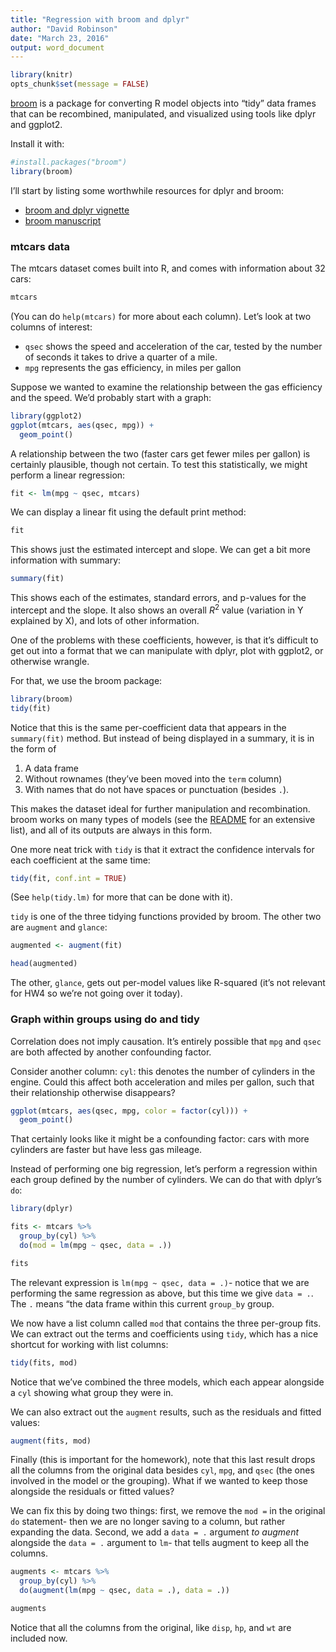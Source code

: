 ```yaml
---
title: "Regression with broom and dplyr"
author: "David Robinson"
date: "March 23, 2016"
output: word_document
---
```


```r
library(knitr)
opts_chunk$set(message = FALSE)
```

[broom](https://github.com/dgrtwo/broom) is a package for converting R model objects into "tidy" data frames that can be recombined, manipulated, and visualized using tools like dplyr and ggplot2.

Install it with:

```r
#install.packages("broom")
library(broom)
```

I'll start by listing some worthwhile resources for dplyr and broom:

* [broom and dplyr vignette](https://cran.r-project.org/web/packages/broom/vignettes/broom_and_dplyr.html)
* [broom manuscript](http://arxiv.org/abs/1412.3565)

### mtcars data

The mtcars dataset comes built into R, and comes with information about 32 cars:

```r
mtcars
```

(You can do `help(mtcars)` for more about each column). Let's look at two columns of interest:

* `qsec` shows the speed and acceleration of the car, tested by the number of seconds it takes to drive a quarter of a mile.
* `mpg` represents the gas efficiency, in miles per gallon

Suppose we wanted to examine the relationship between the gas efficiency and the speed. We'd probably start with a graph:

```r
library(ggplot2)
ggplot(mtcars, aes(qsec, mpg)) +
  geom_point()
```

A relationship between the two (faster cars get fewer miles per gallon) is certainly plausible, though not certain. To test this statistically, we might perform a linear regression:

```r
fit <- lm(mpg ~ qsec, mtcars)
```

We can display a linear fit using the default print method:

```r
fit
```

This shows just the estimated intercept and slope. We can get a bit more information with summary:

```r
summary(fit)
```

This shows each of the estimates, standard errors, and p-values for the intercept and the slope. It also shows an overall $R^2$ value (variation in Y explained by X), and lots of other information.

One of the problems with these coefficients, however, is that it's difficult to get out into a format that we can manipulate with dplyr, plot with ggplot2, or otherwise wrangle.

For that, we use the broom package:

```r
library(broom)
tidy(fit)
```

Notice that this is the same per-coefficient data that appears in the `summary(fit)` method. But instead of being displayed in a summary, it is in the form of

1. A data frame
2. Without rownames (they've been moved into the `term` column)
3. With names that do not have spaces or punctuation (besides `.`).

This makes the dataset ideal for further manipulation and recombination. broom works on many types of models (see the [README](https://github.com/dgrtwo/broom) for an extensive list), and all of its outputs are always in this form.

One more neat trick with `tidy` is that it extract the confidence intervals for each coefficient at the same time:

```r
tidy(fit, conf.int = TRUE)
```

(See `help(tidy.lm)` for more that can be done with it).

`tidy` is one of the three tidying functions provided by broom. The other two are `augment` and `glance`:

```r
augmented <- augment(fit)

head(augmented)
```

The other, `glance`, gets out per-model values like R-squared (it's not relevant for HW4 so we're not going over it today).

### Graph within groups using do and tidy

Correlation does not imply causation. It's entirely possible that `mpg` and `qsec` are both affected by another confounding factor.

Consider another column: `cyl`: this denotes the number of cylinders in the engine. Could this affect both acceleration and miles per gallon, such that their relationship otherwise disappears?

```r
ggplot(mtcars, aes(qsec, mpg, color = factor(cyl))) +
  geom_point()
```

That certainly looks like it might be a confounding factor: cars with more cylinders are faster but have less gas mileage.

Instead of performing one big regression, let's perform a regression within each group defined by the number of cylinders. We can do that with dplyr's `do`:

```r
library(dplyr)

fits <- mtcars %>%
  group_by(cyl) %>%
  do(mod = lm(mpg ~ qsec, data = .))

fits
```

The relevant expression is `lm(mpg ~ qsec, data = .)`- notice that we are performing the same regression as above, but this time we give `data = .`. The `.` means "the data frame within this current `group_by` group.

We now have a list column called `mod` that contains the three per-group fits. We can extract out the terms and coefficients using `tidy`, which has a nice shortcut for working with list columns:

```r
tidy(fits, mod)
```

Notice that we've combined the three models, which each appear alongside a `cyl` showing what group they were in.

We can also extract out the `augment` results, such as the residuals and fitted values:

```r
augment(fits, mod)
```

Finally (this is important for the homework), note that this last result drops all the columns from the original data besides `cyl`, `mpg`, and `qsec` (the ones involved in the model or the grouping). What if we wanted to keep those alongside the residuals or fitted values?

We can fix this by doing two things: first, we remove the `mod =` in the original `do` statement- then we are no longer saving to a column, but rather expanding the data. Second, we add a `data = .` argument *to augment* alongside the `data = .` argument to `lm`- that tells augment to keep all the columns.

```r
augments <- mtcars %>%
  group_by(cyl) %>%
  do(augment(lm(mpg ~ qsec, data = .), data = .))

augments
```

Notice that all the columns from the original, like `disp`, `hp`, and `wt` are included now.
